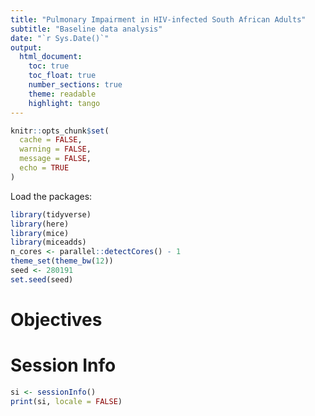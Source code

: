 ```yaml
---
title: "Pulmonary Impairment in HIV-infected South African Adults"
subtitle: "Baseline data analysis"
date: "`r Sys.Date()`"
output:
  html_document:
    toc: true
    toc_float: true
    number_sections: true
    theme: readable
    highlight: tango
---
```


```r
knitr::opts_chunk$set(
  cache = FALSE,
  warning = FALSE,
  message = FALSE,
  echo = TRUE
)
```

Load the packages:

```r
library(tidyverse)
library(here)
library(mice)
library(miceadds)
n_cores <- parallel::detectCores() - 1
theme_set(theme_bw(12))
seed <- 280191
set.seed(seed)
```

# Objectives

# Session Info

```r
si <- sessionInfo()
print(si, locale = FALSE)
```
